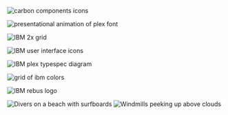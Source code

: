 




<Helmet />

<Row classname='homepage-row'>
  <Column colLg={4} colMd={4} noGutterSm>
    <ImageCard
      title="Carbon components"
      href="https://www.carbondesignsystem.com/components/overview"
      actionIcon="launch"
      titleColor="dark"
      iconColor="dark"
      hoverColor="dark"
      className="card-background"
      >


![carbon components icons](../images/homepage/carbon_tile.png)

   </ImageCard>
    <ImageCard
      title="Typeface"
      href="/typography/typeface"
      actionIcon="arrowRight"
      titleColor="light"
      iconColor="light"
      className="card-background"
      >


![presentational animation of plex font](../images/homepage/landing-plex-animation.gif)

   </ImageCard>
  </Column>
  <Column colLg={4} colMd={4} noGutterSm>
    <ImageCard
      title="2x Grid"
      href="/2x-grid"
      actionIcon="arrowRight"
      titleColor="light"
      iconColor="light"
      className="card-background"
      >


![IBM 2x grid](../images/homepage/grid-temp.png)

   </ImageCard>
    <HomepageTile
      ratio="1:1"
      theme="dark"
      title="Carbon repo"
      actionIcon="resources"
      identityIcon="images/GitHubIcon.svg"
      link="https://github.com/carbon-design-system/carbon"
    />


  </Column>
  <Column colLg={4} colMd={4} noGutterSm>
    <ImageCard
        title="UI icons"
        aspectRatio="1:2"
        href="/iconography/ui-icons/design"
        actionIcon="arrowRight"
        iconColor="light"
        >


![IBM user interface icons](../images/homepage/ui-icons.png)

   </ImageCard>
  </Column>
  <Column colLg={4} colMd={4} noGutterSm>
    <ImageCard
        title="Type specs UI"
        aspectRatio="1:1"
        href="/typography/type-specs-ui"
        actionIcon="arrowRight"
        iconColor="light"
        className="card-background"
        >


![IBM plex typespec diagram](../images/homepage/plex-type-specs.png)

</ImageCard>
    <HomepageTile
      ratio="2:1"
      theme="dark"
      title="Sketch design kits"
      actionIcon="resources"
      identityIcon="../images/resource-cards/sketch.svg"
      link="https://www.carbondesignsystem.com/designing/kits/sketch"
    />
  </Column>
  <Column colLg={8} noGutterSm>
  <HomepageTile
    ratio="1:1"
    image="images/product-gallery.jpg"
    actionIcon="no-icon">
    <HomepageTile
      ratio={{ default: '2:1', md: '4:1', }}
      theme="dark"
      title="Gallery"
      actionIcon="article"
      link="/gallery"
   />
  </HomepageTile>
  </Column>
  <Column colLg={8} noGutterSm>
    <ImageCard
        title="Color"
        aspectRatio="1:1"
        href="/color"
        actionIcon="arrowRight"
        iconColor="light"
        className="card-background"
        >


![grid of ibm colors](../images/homepage/landing-color-grid.svg)

   </ImageCard>


  </Column>
  <Column colLg={4} colMd={4} noGutterSm>
    <ImageCard
        title="Philosophy"
        aspectRatio="1:1"
        href="/philosophy/pov"
        actionIcon="arrowRight"
        iconColor="dark"
        titleColor="dark"
        className="card-background"
        >


![IBM rebus logo](../images/homepage/philosophy-rebus.png)

   </ImageCard>


  </Column>
  <Column colLg={12} colMd={12} noGutterSm>
    <HomepageTile
      ratio={{ default: '1:2', md: '16:9' }}
      actionIcon="no-icon">
      <Carousel id="c1" count="1 2" nav={false} fade={true} autoPlay>
        <img
          srcSet={`${diversMobile} 1216w, ${divers} 1920w`}
          sizes="(max-width: 600px) 100vw, 1920px"
          alt="Divers on a beach with surfboards"
        />
        <img
          srcSet={`${windmillsMobile} 1216w, ${windmills} 1920w`}
          sizes="(max-width: 600px) 100vw, 1920px"
          alt="Windmills peeking up above clouds"
        />
      </Carousel>
      <HomepageTile
        ratio={{ default: '2:1', md: '4:1', lg: '6:1' }}
        theme="dark"
        title="Photography"
        actionIcon="article"
        link="/photography/overview"
      />
    </HomepageTile>
  </Column>


</Row>

